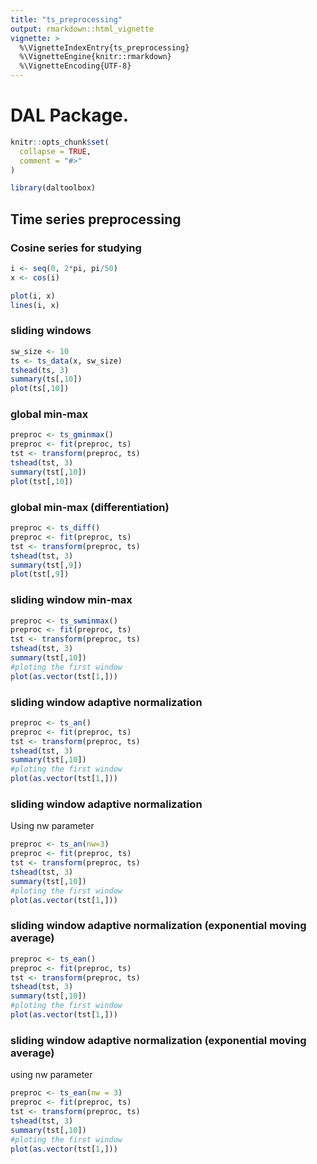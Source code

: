 ```yaml
---
title: "ts_preprocessing"
output: rmarkdown::html_vignette
vignette: >
  %\VignetteIndexEntry{ts_preprocessing}
  %\VignetteEngine{knitr::rmarkdown}
  %\VignetteEncoding{UTF-8}
---
```


# DAL Package.

```r
knitr::opts_chunk$set(
  collapse = TRUE,
  comment = "#>"
)
```

```r
library(daltoolbox)
```

## Time series preprocessing

### Cosine series for studying
```r
i <- seq(0, 2*pi, pi/50)
x <- cos(i)

plot(i, x)
lines(i, x)
```

### sliding windows
```r
sw_size <- 10
ts <- ts_data(x, sw_size)
tshead(ts, 3)
summary(ts[,10])
plot(ts[,10])
```

### global min-max
```r
preproc <- ts_gminmax()
preproc <- fit(preproc, ts)
tst <- transform(preproc, ts)
tshead(tst, 3)
summary(tst[,10])
plot(tst[,10])
```

### global min-max (differentiation)
```r
preproc <- ts_diff()
preproc <- fit(preproc, ts)
tst <- transform(preproc, ts)
tshead(tst, 3)
summary(tst[,9])
plot(tst[,9])
```

### sliding window min-max
```r
preproc <- ts_swminmax()
preproc <- fit(preproc, ts)
tst <- transform(preproc, ts)
tshead(tst, 3)
summary(tst[,10])
#ploting the first window
plot(as.vector(tst[1,]))
```

### sliding window adaptive normalization
```r
preproc <- ts_an()
preproc <- fit(preproc, ts)
tst <- transform(preproc, ts)
tshead(tst, 3)
summary(tst[,10])
#ploting the first window
plot(as.vector(tst[1,]))
```

### sliding window adaptive normalization
Using nw parameter
```r
preproc <- ts_an(nw=3)
preproc <- fit(preproc, ts)
tst <- transform(preproc, ts)
tshead(tst, 3)
summary(tst[,10])
#ploting the first window
plot(as.vector(tst[1,]))
```

### sliding window adaptive normalization (exponential moving average)
```r
preproc <- ts_ean()
preproc <- fit(preproc, ts)
tst <- transform(preproc, ts)
tshead(tst, 3)
summary(tst[,10])
#ploting the first window
plot(as.vector(tst[1,]))
```

### sliding window adaptive normalization (exponential moving average)
using nw parameter
```r
preproc <- ts_ean(nw = 3)
preproc <- fit(preproc, ts)
tst <- transform(preproc, ts)
tshead(tst, 3)
summary(tst[,10])
#ploting the first window
plot(as.vector(tst[1,]))
```
